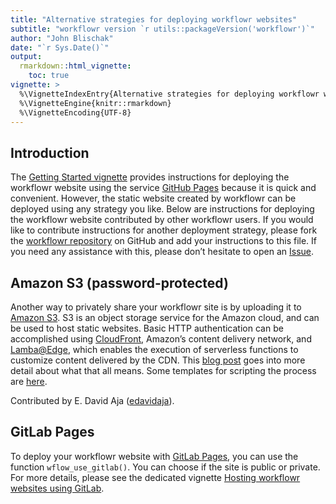 ---
title: "Alternative strategies for deploying workflowr websites"
subtitle: "workflowr version `r utils::packageVersion('workflowr')`"
author: "John Blischak"
date: "`r Sys.Date()`"
output:
  rmarkdown::html_vignette:
    toc: true
vignette: >
  %\VignetteIndexEntry{Alternative strategies for deploying workflowr websites}
  %\VignetteEngine{knitr::rmarkdown}
  %\VignetteEncoding{UTF-8}
---

## Introduction

The [Getting Started vignette][vig-getting-started] provides instructions for
deploying the workflowr website using the service [GitHub Pages][gh-pages]
because it is quick and convenient. However, the static website created by
workflowr can be deployed using any strategy you like. Below are instructions
for deploying the workflowr website contributed by other workflowr users. If you
would like to contribute instructions for another deployment strategy, please
fork the [workflowr repository][workflowr] on GitHub and add your instructions
to this file. If you need any assistance with this, please
don't hesitate to open an [Issue][wflow-issues].

[gh-pages]: https://pages.github.com/
[vig-getting-started]: wflow-01-getting-started.html
[wflow-issues]: https://github.com/workflowr/workflowr/issues
[workflowr]: https://github.com/workflowr/workflowr

## Amazon S3 (password-protected)

Another way to privately share your workflowr site is by uploading it to [Amazon
S3][s3]. S3 is an object storage service for the Amazon cloud, and can be used
to host static websites. Basic HTTP authentication can be accomplished using
[CloudFront][cloudfront], Amazon's content delivery network, and
[Lamba@Edge][lambda], which enables the execution of serverless functions to
customize content delivered by the CDN. This [blog post][hackernoon] goes into
more detail about what that all means. Some templates for scripting the process are
[here][dumrauf].

Contributed by E. David Aja ([edavidaja][]).

[cloudfront]: https://aws.amazon.com/cloudfront/
[edavidaja]: https://github.com/edavidaja
[dumrauf]: https://github.com/dumrauf/serverless_static_website_with_basic_auth
[hackernoon]: https://hackernoon.com/serverless-password-protecting-a-static-website-in-an-aws-s3-bucket-bfaaa01b8666
[lambda]: https://docs.aws.amazon.com/AmazonCloudFront/latest/DeveloperGuide/lambda-at-the-edge.html
[s3]: https://aws.amazon.com/s3/

## GitLab Pages

To deploy your workflowr website with [GitLab Pages][gitlab], you can use the
function `wflow_use_gitlab()`. You can choose if the site is public or private.
For more details, please see the dedicated vignette [Hosting workflowr websites
using GitLab](wflow-06-gitlab.html).

[gitlab]: https://docs.gitlab.com/user/project/pages/
